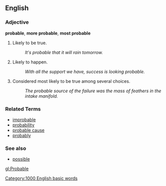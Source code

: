 ==English==

===Adjective===
'''probable''', '''more probable''', '''most probable'''
# Likely to be true.
#: ''It's probable that it will rain tomorrow.''
# Likely to happen.
#: ''With all the support we have, success is looking probable.''
# Considered most likely to be true among several choices.
#: ''The probable source of the failure was the mass of feathers in the intake manifold.''

===Related Terms===
*[[improbable]]
*[[probability]]
*[[probable cause]]
*[[probably]]

===See also===
*[[possible]]

[[gl:Probable]]
[[Category:1000 English basic words]]